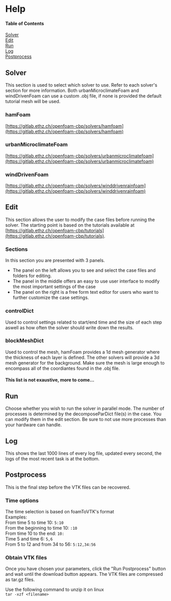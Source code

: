 # Help

#### Table of Contents  
[Solver](#solver)<br/>
[Edit](#edit)<br/>
[Run](#run)<br/>
[Log](#log)<br/>
[Postprocess](#postprocess)<br/>

## Solver

This section is used to select which solver to use. Refer to each solver's section for more information. Both urbanMicroclimateFoam and windDrivenFoam can use a custom .obj file, if none is provided the default tutorial mesh will be used.

### hamFoam
[https://gitlab.ethz.ch/openfoam-cbp/solvers/hamfoam](https://gitlab.ethz.ch/openfoam-cbp/solvers/hamfoam)

### urbanMicroclimateFoam
[https://gitlab.ethz.ch/openfoam-cbp/solvers/urbanmicroclimatefoam](https://gitlab.ethz.ch/openfoam-cbp/solvers/urbanmicroclimatefoam)

### windDrivenFoam
[https://gitlab.ethz.ch/openfoam-cbp/solvers/winddrivenrainfoam](https://gitlab.ethz.ch/openfoam-cbp/solvers/winddrivenrainfoam)

## Edit
This section allows the user to modify the case files before running the solver. The starting point is based on the tutorials available at [https://gitlab.ethz.ch/openfoam-cbp/tutorials](https://gitlab.ethz.ch/openfoam-cbp/tutorials).

### Sections
In this section you are presented with 3 panels.
* The panel on the left allows you to see and select the case files and folders for editing.
* The panel in the middle offers an easy to use user interface to modify the most important settings of the case
* The panel on the right is a free form text editor for users who want to further customize the case settings.

### controlDict
Used to control settings related to start/end time and the size of each step aswell as how often the solver should write down the results.

### blockMeshDict
Used to control the mesh, hamFoam provides a 1d mesh generator where the thickness of each layer is defined. The other solvers will provide a 3d mesh generator for the background. Make sure the mesh is large enough to encompass all of the coordiantes found in the .obj file.

#### This list is not exaustive, more to come...

## Run

Choose whether you wish to run the solver in parallel mode. The number of processes is determined by the decomposeParDict file(s) in the case. You can modify them in the edit section. Be sure to not use more processes than your hardware can handle.

## Log

This shows the last 1000 lines of every log file, updated every second, the logs of the most recent task is at the bottom.

## Postprocess

This is the final step before the VTK files can be recovered. 

### Time options
The time selection is based on foamToVTK's format<br/>
Examples:<br/>
From time 5 to time 10: `5:10`<br/>
From the beginning to time 10: `:10`<br/>
From time 10 to the end: `10:`<br/>
Time 5 and time 6: `5,6`<br/>
From 5 to 12 and from 34 to 56: `5:12,34:56`<br/>

### Obtain VTK files

Once you have chosen your parameters, click the "Run Postprocess" button and wait until the download button appears. The VTK files are compressed as tar.gz files.

Use the following command to unzip it on linux<br/>
`tar -xzf <filename>`